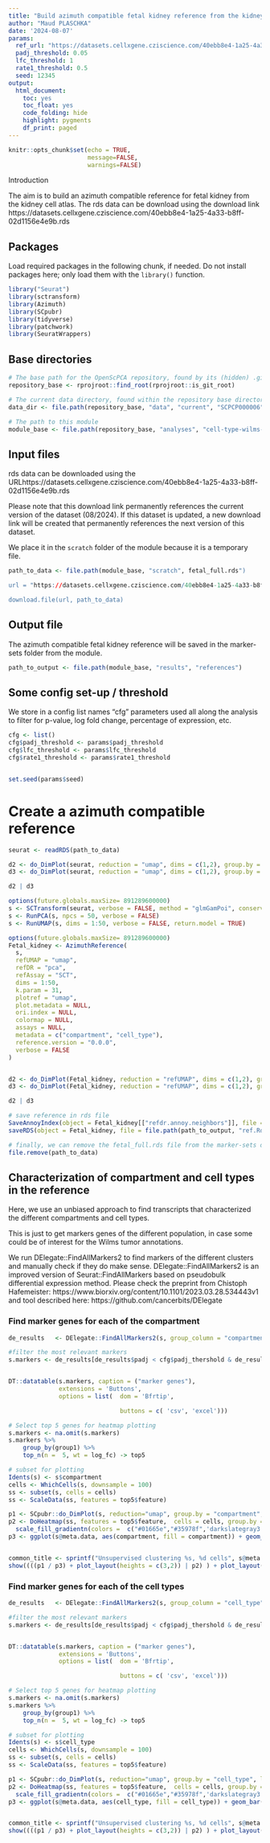 ```yaml
---
title: "Build azimuth compatible fetal kidney reference from the kidney cell atlas"
author: "Maud PLASCHKA"
date: '2024-08-07'
params:
  ref_url: "https://datasets.cellxgene.cziscience.com/40ebb8e4-1a25-4a33-b8ff-02d1156e4e9b.rds"
  padj_threshold: 0.05
  lfc_threshold: 1
  rate1_threshold: 0.5
  seed: 12345
output: 
  html_document: 
    toc: yes
    toc_float: yes
    code_folding: hide
    highlight: pygments
    df_print: paged
---
```


```r
knitr::opts_chunk$set(echo = TRUE,
                      message=FALSE,
                      warnings=FALSE)
```


Introduction

The aim is to build an azimuth compatible reference for fetal kidney from the kidney cell atlas.
The rds data can be download using the download link https://datasets.cellxgene.cziscience.com/40ebb8e4-1a25-4a33-b8ff-02d1156e4e9b.rds

## Packages

Load required packages in the following chunk, if needed.
Do not install packages here; only load them with the `library()` function.

```r
library("Seurat")
library(sctransform)
library(Azimuth)
library(SCpubr)
library(tidyverse)
library(patchwork)
library(SeuratWrappers)
```


## Base directories

```r
# The base path for the OpenScPCA repository, found by its (hidden) .git directory
repository_base <- rprojroot::find_root(rprojroot::is_git_root)

# The current data directory, found within the repository base directory
data_dir <- file.path(repository_base, "data", "current", "SCPCP000006")

# The path to this module
module_base <- file.path(repository_base, "analyses", "cell-type-wilms-tumor-06")
```


## Input files


rds data can be downloaded using the URLhttps://datasets.cellxgene.cziscience.com/40ebb8e4-1a25-4a33-b8ff-02d1156e4e9b.rds

Please note that this download link permanently references the current version of the dataset (08/2024). 
If this dataset is updated, a new download link will be created that permanently references the next version of this dataset.

We place it in the `scratch` folder of the module because it is a temporary file.


```r
path_to_data <- file.path(module_base, "scratch", fetal_full.rds")

url = "https://datasets.cellxgene.cziscience.com/40ebb8e4-1a25-4a33-b8ff-02d1156e4e9b.rds"

download.file(url, path_to_data)
```
## Output file

The azimuth compatible fetal kidney reference will be saved in the marker-sets folder from the module.


```r
path_to_output <- file.path(module_base, "results", "references")
```


## Some config set-up / threshold

We store in a config list names "cfg" parameters used all along the analysis to filter for p-value, log fold change, percentage of expression, etc.


```r
cfg <- list()
cfg$padj_threshold <- params$padj_threshold
cfg$lfc_threshold <- params$lfc_threshold
cfg$rate1_threshold <- params$rate1_threshold


set.seed(params$seed)
```


# Create a azimuth compatible reference

```r
seurat <- readRDS(path_to_data)

d2 <- do_DimPlot(seurat, reduction = "umap", dims = c(1,2), group.by = "compartment", label = TRUE, repel = TRUE) + NoLegend() + ggtitle("umap reduction before SCTransform")
d3 <- do_DimPlot(seurat, reduction = "umap", dims = c(1,2), group.by = "cell_type", label = TRUE, repel = TRUE) + NoLegend()

d2 | d3

options(future.globals.maxSize= 891289600000)
s <- SCTransform(seurat, verbose = FALSE, method = "glmGamPoi", conserve.memory = TRUE)
s <- RunPCA(s, npcs = 50, verbose = FALSE)
s <- RunUMAP(s, dims = 1:50, verbose = FALSE, return.model = TRUE)
```

```r
options(future.globals.maxSize= 891289600000)
Fetal_kidney <- AzimuthReference(
  s,
  refUMAP = "umap",
  refDR = "pca",
  refAssay = "SCT",
  dims = 1:50,
  k.param = 31,
  plotref = "umap",
  plot.metadata = NULL,
  ori.index = NULL,
  colormap = NULL,
  assays = NULL,
  metadata = c("compartment", "cell_type"),
  reference.version = "0.0.0",
  verbose = FALSE
)


d2 <- do_DimPlot(Fetal_kidney, reduction = "refUMAP", dims = c(1,2), group.by = "compartment", label = TRUE, repel = TRUE) + NoLegend() + ggtitle("umap reduction after SCTransform and Seurat workflow")
d3 <- do_DimPlot(Fetal_kidney, reduction = "refUMAP", dims = c(1,2), group.by = "cell_type", label = TRUE, repel = TRUE) + NoLegend()

d2 | d3

# save reference in rds file
SaveAnnoyIndex(object = Fetal_kidney[["refdr.annoy.neighbors"]], file = file.path(path_to_output, "idx.annoy"))
saveRDS(object = Fetal_kidney, file = file.path(path_to_output, "ref.Rds"))

# finally, we can remove the fetal_full.rds file from the marker-sets directory
file.remove(path_to_data)
```
## Characterization of compartment and cell types in the reference

Here, we use an unbiased approach to find transcripts that characterized the different compartments and cell types.

This is just to get markers genes of the different population, in case some could be of interest for the Wilms tumor annotations. 

We run DElegate::FindAllMarkers2 to find markers of the different clusters and manually check if they do make sense. 
DElegate::FindAllMarkers2 is an improved version of Seurat::FindAllMarkers based on pseudobulk differential expression method. 
Please check the preprint from Chistoph Hafemeister: https://www.biorxiv.org/content/10.1101/2023.03.28.534443v1
and tool described here: https://github.com/cancerbits/DElegate 

### Find marker genes for each of the compartment


```r
de_results   <- DElegate::FindAllMarkers2(s, group_column = "compartment")

#filter the most relevant markers
s.markers <- de_results[de_results$padj < cfg$padj_thershold & de_results$log_fc > cfg$lfc_threshold & de_results$rate1 > cfg$rate1_threshold,]


DT::datatable(s.markers, caption = ("marker genes"), 
              extensions = 'Buttons', 
              options = list(  dom = 'Bfrtip',

                               buttons = c( 'csv', 'excel')))

# Select top 5 genes for heatmap plotting
s.markers <- na.omit(s.markers)
s.markers %>%
    group_by(group1) %>%
    top_n(n =  5, wt = log_fc) -> top5

# subset for plotting
Idents(s) <- s$compartment
cells <- WhichCells(s, downsample = 100)
ss <- subset(s, cells = cells)
ss <- ScaleData(ss, features = top5$feature)

p1 <- SCpubr::do_DimPlot(s, reduction="umap", group.by = "compartment", label = TRUE, repel = TRUE) + ggtitle("compartment")
p2 <- DoHeatmap(ss, features = top5$feature,  cells = cells, group.by = "compartment") + NoLegend() + 
  scale_fill_gradientn(colors =  c("#01665e","#35978f",'darkslategray3', "#f7f7f7", "#fee391","#fec44f","#F9AD03")) 
p3 <- ggplot(s@meta.data, aes(compartment, fill = compartment)) + geom_bar() + NoLegend()


common_title <- sprintf("Unsupervised clustering %s, %d cells", s@meta.data$orig.ident[1], ncol(s))
show((((p1 / p3) + plot_layout(heights = c(3,2)) | p2) ) + plot_layout(widths = c(1, 2)) + plot_layout(heights = c(3,1)) + plot_annotation(title = common_title))


```


### Find marker genes for each of the cell types


```r
de_results   <- DElegate::FindAllMarkers2(s, group_column = "cell_type")

#filter the most relevant markers
s.markers <- de_results[de_results$padj < cfg$padj_thershold & de_results$log_fc > cfg$lfc_threshold & de_results$rate1 > cfg$rate1_threshold,]


DT::datatable(s.markers, caption = ("marker genes"), 
              extensions = 'Buttons', 
              options = list(  dom = 'Bfrtip',

                               buttons = c( 'csv', 'excel')))

# Select top 5 genes for heatmap plotting
s.markers <- na.omit(s.markers)
s.markers %>%
    group_by(group1) %>%
    top_n(n =  5, wt = log_fc) -> top5

# subset for plotting
Idents(s) <- s$cell_type
cells <- WhichCells(s, downsample = 100)
ss <- subset(s, cells = cells)
ss <- ScaleData(ss, features = top5$feature)

p1 <- SCpubr::do_DimPlot(s, reduction="umap", group.by = "cell_type", label = TRUE, repel = TRUE) + ggtitle("cell_type") + NoLegend()
p2 <- DoHeatmap(ss, features = top5$feature,  cells = cells, group.by = "cell_type") + NoLegend() + 
  scale_fill_gradientn(colors =  c("#01665e","#35978f",'darkslategray3', "#f7f7f7", "#fee391","#fec44f","#F9AD03")) 
p3 <- ggplot(s@meta.data, aes(cell_type, fill = cell_type)) + geom_bar() + NoLegend() + scale_x_discrete(guide = guide_axis(angle = 90))


common_title <- sprintf("Unsupervised clustering %s, %d cells", s@meta.data$orig.ident[1], ncol(s))
show((((p1 / p3) + plot_layout(heights = c(3,2)) | p2) ) + plot_layout(widths = c(1, 1)) + plot_layout(heights = c(3,1)) + plot_annotation(title = common_title))


```